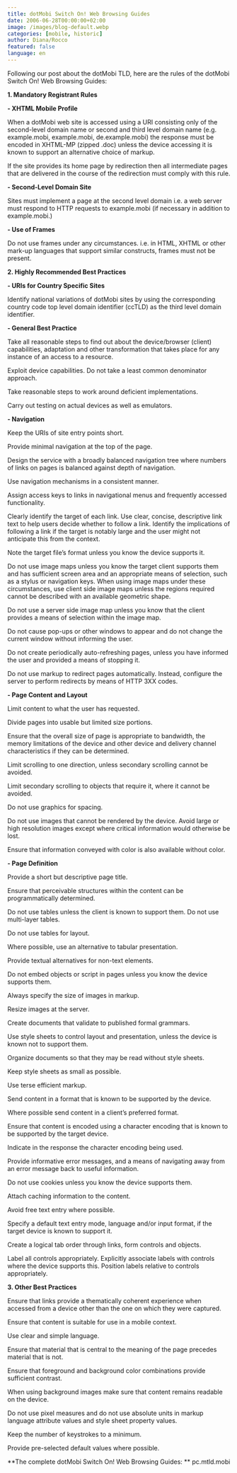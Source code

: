 ```yaml
---
title: dotMobi Switch On! Web Browsing Guides
date: 2006-06-28T00:00:00+02:00
image: /images/blog-default.webp
categories: [mobile, historic]
author: Diana/Rocco
featured: false
language: en
---
```


<div class="entry-content">
Following our post about the dotMobi TLD, here are the rules of the dotMobi Switch On! Web Browsing Guides:

**1. Mandatory Registrant Rules** 

**- XHTML Mobile Profile** 

When a dotMobi web site is accessed using a URI consisting only of the second-level domain name or second and third level domain name (e.g. example.mobi, example.mobi, de.example.mobi) the response must be encoded in XHTML-MP (zipped .doc) unless the device accessing it is known to support an alternative choice of markup.

If the site provides its home page by redirection then all intermediate pages that are delivered in the course of the redirection must comply with this rule.

**- Second-Level Domain Site** 

Sites must implement a page at the second level domain i.e. a web server must respond to HTTP requests to example.mobi (if necessary in addition to example.mobi.)

**- Use of Frames** 

Do not use frames under any circumstances. i.e. in HTML, XHTML or other mark-up languages that support similar constructs, frames must not be present.

**2. Highly Recommended Best Practices** 

**- URIs for Country Specific Sites** 

Identify national variations of dotMobi sites by using the corresponding country code top level domain identifier (ccTLD) as the third level domain identifier.

**- General Best Practice** 

Take all reasonable steps to find out about the device/browser (client) capabilities, adaptation and other transformation that takes place for any instance of an access to a resource.



Exploit device capabilities. Do not take a least common denominator approach.



Take reasonable steps to work around deficient implementations.



Carry out testing on actual devices as well as emulators.

**- Navigation** 

Keep the URIs of site entry points short.



Provide minimal navigation at the top of the page.



Design the service with a broadly balanced navigation tree where numbers of links on pages is balanced against depth of navigation.



Use navigation mechanisms in a consistent manner.



Assign access keys to links in navigational menus and frequently accessed functionality.



Clearly identify the target of each link. Use clear, concise, descriptive link text to help users decide whether to follow a link. Identify the implications of following a link if the target is notably large and the user might not anticipate this from the context.



Note the target file’s format unless you know the device supports it.



Do not use image maps unless you know the target client supports them and has sufficient screen area and an appropriate means of selection, such as a stylus or navigation keys. When using image maps under these circumstances, use client side image maps unless the regions required cannot be described with an available geometric shape.



Do not use a server side image map unless you know that the client provides a means of selection within the image map.



Do not cause pop-ups or other windows to appear and do not change the current window without informing the user.



Do not create periodically auto-refreshing pages, unless you have informed the user and provided a means of stopping it.



Do not use markup to redirect pages automatically. Instead, configure the server to perform redirects by means of HTTP 3XX codes.

**- Page Content and Layout** 

Limit content to what the user has requested.



Divide pages into usable but limited size portions.



Ensure that the overall size of page is appropriate to bandwidth, the memory limitations of the device and other device and delivery channel characteristics if they can be determined.



Limit scrolling to one direction, unless secondary scrolling cannot be avoided.



Limit secondary scrolling to objects that require it, where it cannot be avoided.



Do not use graphics for spacing.



Do not use images that cannot be rendered by the device. Avoid large or high resolution images except where critical information would otherwise be lost.



Ensure that information conveyed with color is also available without color.

**- Page Definition** 

Provide a short but descriptive page title.



Ensure that perceivable structures within the content can be programmatically determined.



Do not use tables unless the client is known to support them. Do not use multi-layer tables.



Do not use tables for layout.



Where possible, use an alternative to tabular presentation.



Provide textual alternatives for non-text elements.



Do not embed objects or script in pages unless you know the device supports them.



Always specify the size of images in markup.



Resize images at the server.



Create documents that validate to published formal grammars.



Use style sheets to control layout and presentation, unless the device is known not to support them.



Organize documents so that they may be read without style sheets.



Keep style sheets as small as possible.



Use terse efficient markup.



Send content in a format that is known to be supported by the device.



Where possible send content in a client’s preferred format.



Ensure that content is encoded using a character encoding that is known to be supported by the target device.



Indicate in the response the character encoding being used.



Provide informative error messages, and a means of navigating away from an error message back to useful information.



Do not use cookies unless you know the device supports them.



Attach caching information to the content.



Avoid free text entry where possible.



Specify a default text entry mode, language and/or input format, if the target device is known to support it.



Create a logical tab order through links, form controls and objects.



Label all controls appropriately. Explicitly associate labels with controls where the device supports this. Position labels relative to controls appropriately.

**3. Other Best Practices** 



Ensure that links provide a thematically coherent experience when accessed from a device other than the one on which they were captured.



Ensure that content is suitable for use in a mobile context.



Use clear and simple language.



Ensure that material that is central to the meaning of the page precedes material that is not.



Ensure that foreground and background color combinations provide sufficient contrast.



When using background images make sure that content remains readable on the device.



Do not use pixel measures and do not use absolute units in markup language attribute values and style sheet property values.



Keep the number of keystrokes to a minimum.



Provide pre-selected default values where possible.

**The complete dotMobi Switch On! Web Browsing Guides: ** pc.mtld.mobi
</div>

